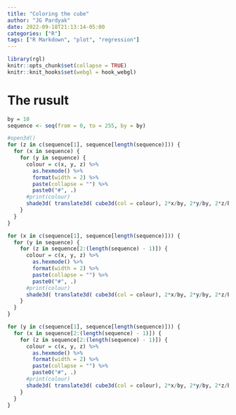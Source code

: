 ```yaml
---
title: "Coloring the cube"
author: "JG Pardyak"
date: 2022-09-18T21:13:14-05:00
categories: ["R"]
tags: ["R Markdown", "plot", "regression"]
---
```


```r
library(rgl)
knitr::opts_chunk$set(collapse = TRUE)
knitr::knit_hooks$set(webgl = hook_webgl)
```

# The rusult



```r
by = 10
sequence <- seq(from = 0, to = 255, by = by)

#open3d()
for (z in c(sequence[1], sequence[length(sequence)])) {
  for (x in sequence) {
    for (y in sequence) {
      colour = c(x, y, z) %>% 
        as.hexmode() %>% 
        format(width = 2) %>% 
        paste(collapse = "") %>%
        paste0("#", .)
      #print(colour)
      shade3d( translate3d( cube3d(col = colour), 2*x/by, 2*y/by, 2*z/by) )
    }
  }
}

for (x in c(sequence[1], sequence[length(sequence)])) {
  for (y in sequence) {
    for (z in sequence[2:(length(sequence) - 1)]) {
      colour = c(x, y, z) %>% 
        as.hexmode() %>% 
        format(width = 2) %>% 
        paste(collapse = "") %>%
        paste0("#", .)
      #print(colour)
      shade3d( translate3d( cube3d(col = colour), 2*x/by, 2*y/by, 2*z/by) )
    }
  }
}

for (y in c(sequence[1], sequence[length(sequence)])) {
  for (x in sequence[2:(length(sequence) - 1)]) {
    for (z in sequence[2:(length(sequence) - 1)]) {
      colour = c(x, y, z) %>% 
        as.hexmode() %>% 
        format(width = 2) %>% 
        paste(collapse = "") %>%
        paste0("#", .)
      #print(colour)
      shade3d( translate3d( cube3d(col = colour), 2*x/by, 2*y/by, 2*z/by) )
    }
  }
}

```
